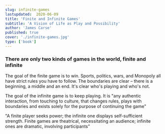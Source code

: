 ```yaml
---
slug: infinite-games
lastupdated:  2020-06-09
title: 'Finite and Infinite Games'
subtitle: 'A Vision of Life as Play and Possibility'
author: 'James Carse'
published: true
cover: './infinite-games.jpg'
type: ['book']
---
```


### There are only two kinds of games in the world, **finite** and **infinite**

The goal of the finite game is to win. Sports, politics, wars, and Monopoly all have strict rules you have to follow. The boundaries are clear – there is a beginning, a middle and an end. It's clear who's playing and who's not.

The goal of the infinite game is to keep playing. It is "any authentic interaction, from touching to culture, that changes rules, plays with boundaries and exists solely for the purpose of continuing the game"

"A finite player seeks power; the infinite one displays self-sufficient strength. Finite games are theatrical, necessitating an audience; infinite ones are dramatic, involving participants"